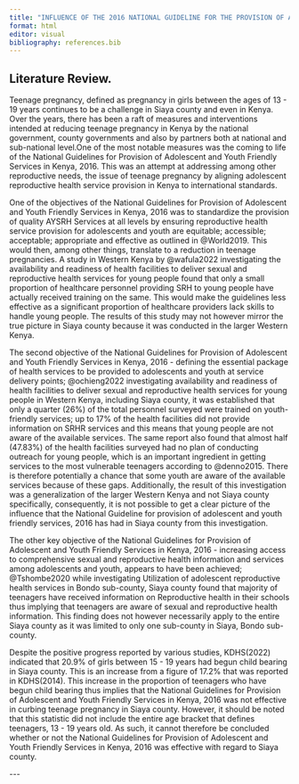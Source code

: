 ```yaml
---
title: "INFLUENCE OF THE 2016 NATIONAL GUIDELINE FOR THE PROVISION OF ADOLESCENT AND YOUTH FRIENDLY SERVICES IN REDUCING TEENAGE PREGNANCY IN SIAYA COUNTY"
format: html
editor: visual
bibliography: references.bib
---
```


## Literature Review.

Teenage pregnancy, defined as pregnancy in girls between the ages of 13 - 19 years continues to be a challenge in Siaya county and even in Kenya. Over the years, there has been a raft of measures and interventions intended at reducing teenage pregnancy in Kenya by the national government, county governments and also by partners both at national and sub-national level.One of the most notable measures was the coming to life of the National Guidelines for Provision of Adolescent and Youth Friendly Services in Kenya, 2016. This was an attempt at addressing among other reproductive needs, the issue of teenage pregnancy by aligning adolescent reproductive health service provision in Kenya to international standards.

One of the objectives of the National Guidelines for Provision of Adolescent and Youth Friendly Services in Kenya, 2016 was to standardize the provision of quality AYSRH Services at all levels by ensuring reproductive health service provision for adolescents and youth are equitable; accessible; acceptable; appropriate and effective as outlined in @World2019. This would then, among other things, translate to a reduction in teenage pregnancies. A study in Western Kenya by @wafula2022 investigating the availability and readiness of health facilities to deliver sexual and reproductive health services for young people found that only a small proportion of healthcare personnel providing SRH to young people have actually received training on the same. This would make the guidelines less effective as a significant proportion of healthcare providers lack skills to handle young people. The results of this study may not however mirror the true picture in Siaya county because it was conducted in the larger Western Kenya.

The second objective of the National Guidelines for Provision of Adolescent and Youth Friendly Services in Kenya, 2016 - defining the essential package of health services to be provided to adolescents and youth at service delivery points; @ochieng2022 investigating availability and readiness of health facilities to deliver sexual and reproductive health services for young people in Western Kenya, including Siaya county, it was established that only a quarter (26%) of the total personnel surveyed were trained on youth-friendly services; up to 17% of the health facilities did not provide information on SRHR services and this means that young people are not aware of the available services. The same report also found that almost half (47.83%) of the health facilities surveyed had no plan of conducting outreach for young people, which is an important ingredient in getting services to the most vulnerable teenagers according to @denno2015. There is therefore potentially a chance that some youth are aware of the available services because of these gaps. Additionally, the result of this investigation was a generalization of the larger Western Kenya and not Siaya county specifically, consequently, it is not possible to get a clear picture of the influence that the National Guideline for provision of adolescent and youth friendly services, 2016 has had in Siaya county from this investigation.

The other key objective of the National Guidelines for Provision of Adolescent and Youth Friendly Services in Kenya, 2016 - increasing access to comprehensive sexual and reproductive health information and services among adolescents and youth, appears to have been achieved; @Tshombe2020 while investigating Utilization of adolescent reproductive health services in Bondo sub-county, Siaya county found that majority of teenagers have received information on Reproductive health in their schools thus implying that teenagers are aware of sexual and reproductive health information. This finding does not however necessarily apply to the entire Siaya county as it was limited to only one sub-county in Siaya, Bondo sub-county.

Despite the positive progress reported by various studies, KDHS(2022) indicated that 20.9% of girls between 15 - 19 years had begun child bearing in Siaya county. This is an increase from a figure of 17.2% that was reported in KDHS(2014). This increase in the proportion of teenagers who have begun child bearing thus implies that the National Guidelines for Provision of Adolescent and Youth Friendly Services in Kenya, 2016 was not effective in curbing teenage pregnancy in Siaya county. However, it should be noted that this statistic did not include the entire age bracket that defines teenagers, 13 - 19 years old. As such, it cannot therefore be concluded whether or not the National Guidelines for Provision of Adolescent and Youth Friendly Services in Kenya, 2016 was effective with regard to Siaya county.

\-\--
